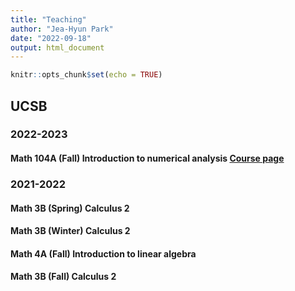 ```yaml
---
title: "Teaching"
author: "Jea-Hyun Park"
date: "2022-09-18"
output: html_document
---
```


```r
knitr::opts_chunk$set(echo = TRUE)
```
 
## UCSB

### 2022-2023

#### Math 104A (Fall) Introduction to numerical analysis [Course page](./M104A2022Fall.html)

### 2021-2022

#### Math 3B (Spring) Calculus 2 
#### Math 3B (Winter) Calculus 2 
#### Math 4A (Fall) Introduction to linear algebra 
#### Math 3B (Fall) Calculus 2 
